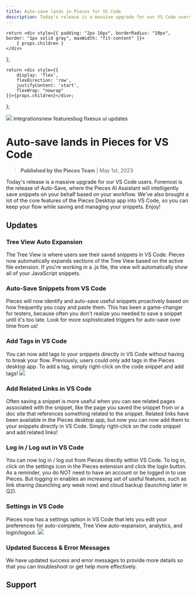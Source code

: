 ```yaml
---
title: Auto-save lands in Pieces for VS Code
description: Today's release is a massive upgrade for our VS Code users. Foremost is the release of Auto-Save, where the Pieces AI Assistant will intelligently save snippets on your behalf based on your workflow. We've also brought a lot of the core features of the Pieces Desktop app into VS Code, so you can keep your flow while saving and managing your snippets. Enjoy!
---
```


    return <div style={{ padding: "2px 16px", borderRadius: "20px", border: "1px solid gray", maxWidth: "fit-content" }}>
        { props.children }
    </div>
};

    return <div style={{
        display: 'flex',
        flexDirection: 'row',
        justifyContent: 'start',
        flexWrap: "nowrap"
    }}>{props.children}</div>;
};

<link rel="canonical" href="https://code.pieces.app/updates/auto-save-lands-in-pieces-for-vs-code" />

![](https://uploads-ssl.webflow.com/6143afec68f555387049efb3/630d76218ba5f08785c997a8_ezgif_com-gif-maker31_12a59cd5483de46046c4cb1ee23a173f_2000.png)
<GridFlexRow><Tag>integrations</Tag><Tag>new features</Tag><Tag>bug fixes</Tag><Tag>ux ui updates</Tag></GridFlexRow>

# Auto-save lands in Pieces for VS Code
> **Published by the Pieces Team** | May 1st, 2023

Today's release is a massive upgrade for our VS Code users. Foremost is the release of Auto-Save, where the Pieces AI Assistant will intelligently save snippets on your behalf based on your workflow. We've also brought a lot of the core features of the Pieces Desktop app into VS Code, so you can keep your flow while saving and managing your snippets. Enjoy!

## Updates
### Tree View Auto Expansion
The Tree View is where users see their saved snippets in VS Code. Pieces now automatically expands sections of the Tree View based on the active file extension. If you're working in a .js file, the view will automatically show all of your JavaScript snippets.

### Auto-Save Snippets from VS Code
Pieces will now identify and auto-save useful snippets proactively based on how frequently you copy and paste them. This has been a game-changer for testers, because often you don't realize you needed to save a snippet until it's too late. Look for more sophisticated triggers for auto-save over time from us!

### Add Tags in VS Code
You can now add tags to your snippets directly in VS Code without having to break your flow. Previously, users could only add tags in the Pieces desktop app.
To add a tag, simply right-click on the code snippet and add tags!
![](https://uploads-ssl.webflow.com/6143afec68f555387049efb3/630d76218ba5f0e884c997ee_ezgif_com-gif-maker29_7996546bfcf9817a240f2808a318f341_800.png)

### Add Related Links in VS Code
Often saving a snippet is more useful when you can see related pages associated with the snippet, like the page you saved the snippet from or a doc site that references something related to the snippet.
Related links have been available in the Pieces desktop app, but now you can now add them to your snippets directly in VS Code.
Simply right-click on the code snippet and add related links!

### Log in / Log out in VS Code
You can now log in / log out from Pieces directly within VS Code. To log in, click on the settings icon in the Pieces extension and click the login button.
As a reminder, you do NOT need to have an account or be logged in to use Pieces. But logging in enables an increasing set of useful features, such as link sharing (launching any week now) and cloud backup (launching later in Q2).

### Settings in VS Code
Pieces now has a settings option in VS Code that lets you edit your preferences for auto-complete, Tree View auto-expansion, analytics, and login/logout.
![](http://uploads-ssl.webflow.com/6143afec68f555387049efb3/630d76228ba5f06cbfc99828_ezgif_com-gif-maker30_adebdfbda702490af918f91eba731f8e_800.png)

### Updated Success & Error Messages
We have updated success and error messages to provide more details so that you can troubleshoot or get help more effectively.

## Support
